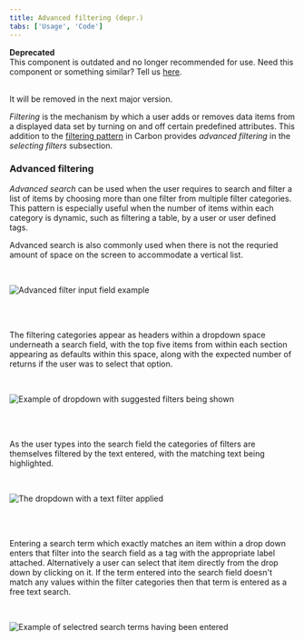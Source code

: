 ```yaml
---
title: Advanced filtering (depr.)
tabs: ['Usage', 'Code']
---
```

<InlineNotification kind="warning">

**Deprecated** <br />
This component is outdated and no longer recommended for use. Need this component or something similar? Tell us [here](https://github.ibm.com/CDAI-design/pal). <br/><br/>

It will be removed in the next major version.

</InlineNotification> 

<PageDescription>

_Filtering_ is the mechanism by which a user adds or removes data items from a displayed data set by turning on and off certain predefined attributes.
This addition to the [filtering pattern](https://www.carbondesignsystem.com/patterns/filtering) in Carbon provides _advanced filtering_ in the _selecting filters_ subsection. 

</PageDescription>

### Advanced filtering

_Advanced search_ can be used when the user requires to search and filter a list of items by choosing more than one filter from multiple filter categories. This pattern is especially useful when the number of items within each category is dynamic, such as filtering a table, by a user or user defined tags.

Advanced search is also commonly used when there is not the requried amount of space on the screen to accommodate a vertical list.

<br />
<Row>
<Column colLg={8}>

![Advanced filter input field example](images/filter-8.png)

</Column>
</Row>
<br />
<br />

The filtering categories appear as headers within a dropdown space underneath a search field, with the top five items from within each section appearing as defaults within this space, along with the expected number of returns if the user was to select that option.

<br />
<Row>
<Column colLg={8}>

![Example of dropdown with suggested filters being shown](images/filter-9.png)

</Column>
</Row>
<br />
<br />

As the user types into the search field the categories of filters are themselves filtered by the text entered, with the matching text being highlighted.

<br />
<Row>
<Column colLg={8}>

![The dropdown with a text filter applied](images/filter-10.png)

</Column>
</Row>
<br />
<br />

Entering a search term which exactly matches an item within a drop down enters that filter into the search field as a tag with the appropriate label attached. Alternatively a user can select that item directly from the drop down by clicking on it. If the term entered into the search field doesn't match any values within the filter categories then that term is entered as a free text search.

<br />
<Row>
<Column colLg={8}>

![Example of selectred search terms having been entered](images/filter-11.png)

</Column>
</Row>
<br />
<br />